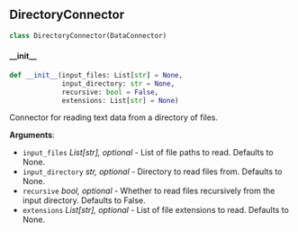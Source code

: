 <a id="letta.data_sources.connectors.DirectoryConnector"></a>

## DirectoryConnector

```python
class DirectoryConnector(DataConnector)
```

<a id="letta.data_sources.connectors.DirectoryConnector.__init__"></a>

#### \_\_init\_\_

```python
def __init__(input_files: List[str] = None,
             input_directory: str = None,
             recursive: bool = False,
             extensions: List[str] = None)
```

Connector for reading text data from a directory of files.

**Arguments**:

- `input_files` _List[str], optional_ - List of file paths to read. Defaults to None.
- `input_directory` _str, optional_ - Directory to read files from. Defaults to None.
- `recursive` _bool, optional_ - Whether to read files recursively from the input directory. Defaults to False.
- `extensions` _List[str], optional_ - List of file extensions to read. Defaults to None.

